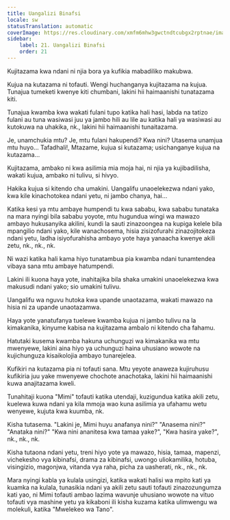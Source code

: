```yaml
---
title: Uangalizi Binafsi
locale: sw
statusTranslation: automatic
coverImage: https://res.cloudinary.com/xmfm6mhw3gwctndtcubgx2rptnae/image/upload/v1740468922/small_cover_tratado_de_psicologia_revolucionaria_a4c0dca4e0.webp
sidebar:
    label: 21. Uangalizi Binafsi
    order: 21
---
```

Kujitazama kwa ndani ni njia bora ya kufikia mabadiliko makubwa.

Kujua na kutazama ni tofauti. Wengi huchanganya kujitazama na kujua. Tunajua tumeketi kwenye kiti chumbani, lakini hii haimaanishi tunatazama kiti.

Tunajua kwamba kwa wakati fulani tupo katika hali hasi, labda na tatizo fulani au tuna wasiwasi juu ya jambo hili au lile au katika hali ya wasiwasi au kutokuwa na uhakika, nk., lakini hii haimaanishi tunaitazama.

Je, unamchukia mtu? Je, mtu fulani hakupendi? Kwa nini? Utasema unamjua mtu huyo... Tafadhali!, Mtazame, kujua si kutazama; usichanganye kujua na kutazama...

Kujitazama, ambako ni kwa asilimia mia moja hai, ni njia ya kujibadilisha, wakati kujua, ambako ni tulivu, si hivyo.

Hakika kujua si kitendo cha umakini. Uangalifu unaoelekezwa ndani yako, kwa kile kinachotokea ndani yetu, ni jambo chanya, hai...

Katika kesi ya mtu ambaye humpendi tu kwa sababu, kwa sababu tunataka na mara nyingi bila sababu yoyote, mtu hugundua wingi wa mawazo ambayo hukusanyika akilini, kundi la sauti zinazoongea na kupiga kelele bila mpangilio ndani yako, kile wanachosema, hisia zisizofurahi zinazojitokeza ndani yetu, ladha isiyofurahisha ambayo yote haya yanaacha kwenye akili zetu, nk., nk., nk.

Ni wazi katika hali kama hiyo tunatambua pia kwamba ndani tunamtendea vibaya sana mtu ambaye hatumpendi.

Lakini ili kuona haya yote, inahitajika bila shaka umakini unaoelekezwa kwa makusudi ndani yako; sio umakini tulivu.

Uangalifu wa nguvu hutoka kwa upande unaotazama, wakati mawazo na hisia ni za upande unaotazamwa.

Haya yote yanatufanya tuelewe kwamba kujua ni jambo tulivu na la kimakanika, kinyume kabisa na kujitazama ambalo ni kitendo cha fahamu.

Hatutaki kusema kwamba hakuna uchunguzi wa kimakanika wa mtu mwenyewe, lakini aina hiyo ya uchunguzi haina uhusiano wowote na kujichunguza kisaikolojia ambayo tunarejelea.

Kufikiri na kutazama pia ni tofauti sana. Mtu yeyote anaweza kujiruhusu kufikiria juu yake mwenyewe chochote anachotaka, lakini hii haimaanishi kuwa anajitazama kweli.

Tunahitaji kuona "Mimi" tofauti katika utendaji, kuzigundua katika akili zetu, kuelewa kuwa ndani ya kila mmoja wao kuna asilimia ya ufahamu wetu wenyewe, kujuta kwa kuumba, nk.

Kisha tutasema. "Lakini je, Mimi huyu anafanya nini?" "Anasema nini?" "Anataka nini?" "Kwa nini ananitesa kwa tamaa yake?", "Kwa hasira yake?", nk., nk., nk.

Kisha tutaona ndani yetu, treni hiyo yote ya mawazo, hisia, tamaa, mapenzi, vichekesho vya kibinafsi, drama za kibinafsi, uwongo uliokamilika, hotuba, visingizio, magonjwa, vitanda vya raha, picha za uasherati, nk., nk., nk.

Mara nyingi kabla ya kulala usingizi, katika wakati halisi wa mpito kati ya kuamka na kulala, tunasikia ndani ya akili zetu sauti tofauti zinazozungumza kati yao, ni Mimi tofauti ambao lazima wavunje uhusiano wowote na vituo tofauti vya mashine yetu ya kikaboni ili kisha kuzama katika ulimwengu wa molekuli, katika "Mwelekeo wa Tano".

